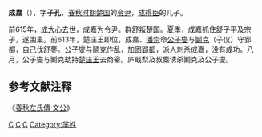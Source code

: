 {{模板:Infobox 先秦人物
|名称=成嘉
|姓=[[芈姓|芈]]
|氏=成
|名=嘉
|字=子孔
|别名=
|别字=
|谥号=
|时代=春秋
|国家=[[楚国|楚]] 
|身份=令尹
|出生=
|逝世=
|父=[[成得臣|成得臣]]
}}
'''成嘉'''（{{bd|？||？||catIdx=C}}），字'''子孔'''，[[春秋时期|春秋时期]][[楚国|楚国]]的[[令尹|令尹]]，[[成得臣|成得臣]]的儿子。

前615年，[[成大心|成大心]]去世，成嘉为令尹。群舒叛楚国。[[夏季|夏季]]，成嘉抓住舒子平及宗子，遂围巢。前613年，楚庄王即位，成嘉、[[潘崇|潘崇]]命[[公子燮_(楚国)|公子燮]]与[[鬬克|鬬克]]（子仪）守郢都，自己伐舒蓼。公子燮与鬭克作乱，加固[[郢都|郢都]]，派人刺杀成嘉，没有成功。八月，公子燮与鬭克劫持[[楚庄王|楚庄王]]去商密。庐戢梨及叔麋诱杀鬭克及公子燮。

==参考文献注释==
《[[s:春秋左氏傳/文公|春秋左氏傳·文公]]》
[[Category:春秋战国政治人物|C]]
[[Category:春秋军事人物|C]]
[[Category:楚国令尹|C]]
[[Category:羋姓|Category:羋姓]]